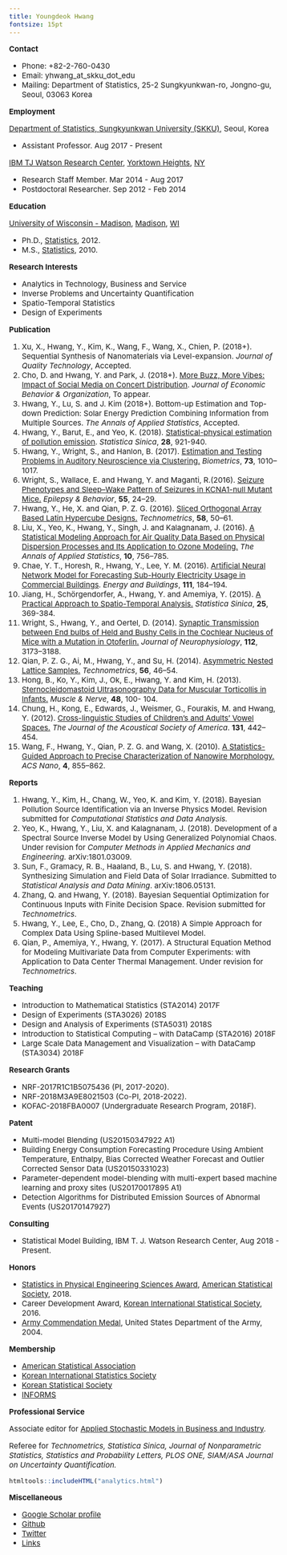 ```yaml
---
title: Youngdeok Hwang
fontsize: 15pt
---
```


<style type="text/css">

body, td {
   font-size: 15px;
}
pre {
  font-size: 15px
}
</style>

__Contact__

- Phone: +82-2-760-0430
- Email: yhwang_at_skku_dot_edu
- Mailing: Department of Statistics, 25-2 Sungkyunkwan-ro, Jongno-gu, Seoul, 03063 Korea

<!-- I am an assistant professor at the [Department of Statistics](http://shb.skku.edu/stat/), [Sungkyunkwan University (SKKU)](http://www.skku.edu/eng_home/index.jsp). Before joining SKKU, I worked as a statistician at [IBM TJ Watson Research Center](http://www.research.ibm.com/labs/watson/index.shtml). I'm interested in developing new statistical methodologies for solving problems in industry and engineering -- in the area of design and analysis of computer experiments, remote-sensing technology, wireless sensor networks and IoT.  -->



__Employment__

[Department of Statistics, Sungkyunkwan University (SKKU)](http://www.skku.edu/eng_home/index.jsp), Seoul, Korea

- Assistant Professor. Aug 2017 - Present

[IBM TJ Watson Research Center](http://www.research.ibm.com/labs/watson/index.shtml), [Yorktown Heights](https://goo.gl/maps/XJVGy1Rk8U82), [NY](http://www.ny.gov)

- Research Staff Member.  Mar 2014 - Aug 2017 
- Postdoctoral Researcher. Sep 2012  - Feb 2014

__Education__

[University of Wisconsin - Madison](http://www.wisc.edu), [Madison](http://www.cityofmadison.com ), [WI](http://www.wisconsin.gov/)  

- Ph.D., [Statistics](http://www.stat.wisc.edu), 2012.
- M.S.,  [Statistics](http://www.stat.wisc.edu), 2010.

__Research Interests__

* Analytics in Technology, Business and Service
* Inverse Problems and Uncertainty Quantification
* Spatio-Temporal Statistics
* Design of Experiments


__Publication__

1. Xu, X., Hwang, Y., Kim, K., Wang, F., Wang, X., Chien, P. (2018+). Sequential Synthesis of Nanomaterials via Level-expansion. *Journal of Quality Technology*, Accepted.
1. Cho, D. and  Hwang, Y. and Park, J. (2018+). [More Buzz, More Vibes: Impact of Social Media on Concert Distribution](https://doi.org/10.1016/j.jebo.2018.09.012). *Journal of Economic Behavior & Organization*, To appear.
1. Hwang, Y., Lu, S. and J. Kim (2018+). Bottom-up Estimation and Top-down Prediction: Solar Energy Prediction Combining Information from Multiple Sources. *The Annals of Applied Statistics*, Accepted.
1. Hwang, Y., Barut, E., and Yeo, K. (2018). [Statistical-physical estimation of pollution emission](http://www3.stat.sinica.edu.tw/statistica/J28N2/J28N217/J28N217.html). *Statistica Sinica*, **28**, 921-940.
1. Hwang, Y., Wright, S., and Hanlon, B. (2017). [Estimation and Testing Problems in Auditory Neuroscience via Clustering.](http://onlinelibrary.wiley.com/doi/10.1111/biom.12652/full) *Biometrics*,
**73**, 1010–1017. 
1. Wright, S., Wallace, E. and Hwang, Y. and Maganti, R.(2016). [Seizure Phenotypes and Sleep–Wake Pattern of Seizures in KCNA1-null Mutant Mice.](http://www.sciencedirect.com/science/article/pii/S1525505015006538) *Epilepsy & Behavior*, **55**, 24–29.
1. Hwang, Y., He, X. and Qian, P. Z. G. (2016). [Sliced Orthogonal Array Based Latin Hypercube Designs.](http://www.tandfonline.com/doi/abs/10.1080/00401706.2014.993092) *Technometrics*, **58**, 50–61.
1. Liu, X., Yeo, K., Hwang, Y., Singh, J. and Kalagnanam, J. (2016). [A Statistical Modeling Approach for Air Quality Data Based on Physical Dispersion Processes and Its Application to Ozone Modeling.](http://projecteuclid.org/euclid.aoas/1469199892) *The Annals of Applied Statistics*, **10**, 756–785.
1. Chae, Y. T., Horesh, R., Hwang, Y., Lee, Y. M. (2016). [Artificial Neural Network Model for Forecasting Sub-Hourly Electricity Usage in Commercial Buildings](http://www.sciencedirect.com/science/article/pii/S0378778815304102). *Energy and Buildings*, **111**, 184–194.
1. Jiang, H., Schörgendorfer, A., Hwang, Y. and Amemiya, Y. (2015). [A Practical Approach to Spatio-Temporal Analysis.](http://www.jstor.org/stable/24311021) *Statistica Sinica*, **25**, 369-384.
1. Wright, S., Hwang, Y., and Oertel, D. (2014). [Synaptic Transmission between End bulbs of Held and Bushy Cells in the Cochlear Nucleus of Mice with a Mutation in Otoferlin.](http://jn.physiology.org/content/112/12/3173) *Journal of Neurophysiology*, **112**, 3173–3188.
1. Qian, P. Z. G., Ai, M., Hwang, Y., and Su, H. (2014). [Asymmetric Nested Lattice Samples.](http://www.tandfonline.com/doi/abs/10.1080/00401706.2013.800002) *Technometrics*, **56**, 46–54.
1. Hong, B., Ko, Y., Kim, J., Ok, E., Hwang, Y. and Kim, H. (2013). [Sternocleidomastoid Ultrasonography Data for Muscular Torticollis in Infants.](http://onlinelibrary.wiley.com/doi/10.1002/mus.23712/full) *Muscle & Nerve*, **48**, 100- 104.
1. Chung, H., Kong, E., Edwards, J., Weismer, G., Fourakis, M. and Hwang, Y. (2012). [Cross-linguistic Studies of Children’s and Adults’ Vowel Spaces.](http://asa.scitation.org/doi/abs/10.1121/1.3651823) *The Journal of the Acoustical Society of America*. **131**, 442–454.
1. Wang, F., Hwang, Y., Qian, P. Z. G. and Wang, X. (2010). [A Statistics-Guided Approach to Precise Characterization of Nanowire Morphology.](http://pubs.acs.org/doi/abs/10.1021/nn901530e) *ACS Nano*, **4**, 855–862.

__Reports__

1. Hwang, Y., Kim, H., Chang, W., Yeo, K. and Kim, Y. (2018). Bayesian Pollution Source Identification via an Inverse Physics Model. Revision submitted for *Computational Statistics and Data Analysis.* 
1. Yeo, K., Hwang, Y., Liu, X. and Kalagnanam, J. (2018). Development of a Spectral Source Inverse Model by Using Generalized Polynomial Chaos. Under revision for *Computer Methods in Applied Mechanics and Engineering.* arXiv:1801.03009.
1. Sun, F., Gramacy, R. B., Haaland, B., Lu, S. and Hwang, Y. (2018).
Synthesizing Simulation and Field Data of Solar Irradiance.  Submitted to *Statistical Analysis and Data Mining*. arXiv:1806.05131.
1. Zhang, Q. and  Hwang, Y. (2018). Bayesian Sequential Optimization for Continuous Inputs with Finite Decision Space. Revision submitted for *Technometrics*.
1. Hwang, Y., Lee, E., Cho, D., Zhang, Q. (2018) A Simple Approach for Complex Data Using Spline-based Multilevel Model. 
1. Qian, P., Amemiya, Y.,  Hwang, Y. (2017). A Structural Equation Method for Modeling Multivariate Data from Computer Experiments: with Application to Data Center Thermal Management. Under revision for *Technometrics*.

__Teaching__

* Introduction to Mathematical Statistics (STA2014) 2017F
* Design of Experiments (STA3026) 2018S
* Design and Analysis of Experiments (STA5031) 2018S
* Introduction to Statistical Computing -- with DataCamp (STA2016) 2018F
* Large Scale Data Management and Visualization -- with DataCamp (STA3034) 2018F

__Research Grants__

* NRF-2017R1C1B5075436 (PI, 2017-2020).
* NRF-2018M3A9E8021503 (Co-PI, 2018-2022). 
* KOFAC-2018FBA0007 (Undergraduate Research Program, 2018F).

__Patent__

* Multi-model Blending (US20150347922 A1)
* Building Energy Consumption Forecasting Procedure Using Ambient Temperature, Enthalpy, Bias Corrected Weather Forecast and Outlier  Corrected Sensor Data (US20150331023)
* Parameter-dependent model-blending with multi-expert based machine learning and proxy sites (US20170017895 A1)
* Detection Algorithms for Distributed Emission Sources of Abnormal Events (US20170147927)

__Consulting__

* Statistical Model Building, IBM T. J. Watson Research Center, Aug 2018 - Present.

__Honors__

* [Statistics in Physical Engineering Sciences Award](http://www.amstat.org/ASA/Your-Career/Awards/Statistics-in-Physical-Engineering-Sciences-Award.aspx), [American Statistical Society](http://www.amstat.org), 2018.
* Career Development Award, [Korean International Statistical Society](https://statkiss.org), 2016.
* [Army Commendation Medal](https://en.wikipedia.org/wiki/Commendation_Medal), United States Department of the Army, 2004.

__Membership__

* [American Statistical Association](http://www.amstat.org) 
* [Korean International Statistics Society](https://statkiss.org)
* [Korean Statistical Society](http://www.kss.or.kr) 
* [INFORMS](https://www.informs.org) 

__Professional Service__

Associate editor for [Applied Stochastic Models in Business and Industry](https://onlinelibrary.wiley.com/journal/15264025).
<!-- and [Communications for Statistical Applications and Methods](http://www.csam.or.kr/main.html).  -->

Referee for _Technometrics, Statistica Sinica, Journal of Nonparametric Statistics, Statistics and Probability Letters, PLOS ONE, SIAM/ASA Journal on Uncertainty Quantification._


```r
htmltools::includeHTML("analytics.html")
```

__Miscellaneous__

- [Google Scholar profile](https://scholar.google.com/citations?user=pEdCzOQAAAAJ&hl=en)
- [Github](https://github.com/ydhwang)
- [Twitter](https://twitter.com/youngdeokhwang)
- [Links](links.html) 
